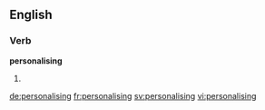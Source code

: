 ==English==

===Verb===
'''personalising'''

# {{present participle of|personalise}}

[[de:personalising]]
[[fr:personalising]]
[[sv:personalising]]
[[vi:personalising]]